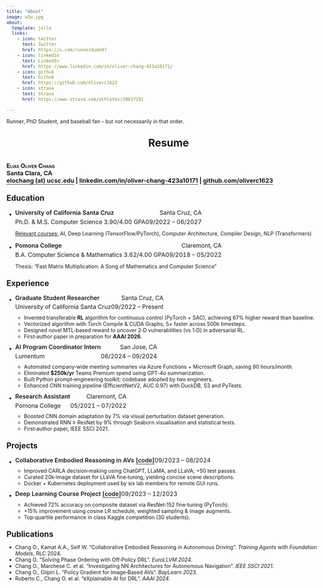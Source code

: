 ```yaml
---
title: "About"
image: w2w.jpg
about:
  template: jolla
  links:
    - icon: twitter
      text: Twitter
      href: https://x.com/runnerdude97
    - icon: linkedin
      text: LinkedIn
      href: https://www.linkedin.com/in/oliver-chang-423a10171/
    - icon: github
      text: Github
      href: https://github.com/oliverc1623
    - icon: strava
      text: Strava
      href: https://www.strava.com/athletes/28637291

---
```


Runner, PhD Student, and baseball fan - but not necessarily in that order.

```{=html}
<!DOCTYPE html>
<html xmlns="http://www.w3.org/1999/xhtml" lang="" xml:lang="">
<head>
  <meta charset="utf-8" />
  <meta name="generator" content="pandoc" />
  <meta name="viewport" content="width=device-width, initial-scale=1.0, user-scalable=yes" />
  <title>Resume</title>
  <style>
    /* --- basic palette & typography --- */
    html { color:#1a1a1a; background:#fdfdfd; }
    body {
      margin:0 auto;
      max-width:65em; /* wider page */
      padding:40px;
      font-kerning:normal;
      hyphens:auto;
      overflow-wrap:break-word;
      text-rendering:optimizeLegibility;
    }
    h1,h2,h3,h4,h5,h6{margin:1.2em 0 0.6em}
    p{margin:0.8em 0}
    a{color:inherit;text-decoration:none;border-bottom:1px solid currentColor}
    a:hover{opacity:.75}

    /* --- responsive tweaks --- */
    @media (max-width:600px){body{padding:12px;font-size:0.9em}}

    /* --- tables (for two‑column rows) --- */
    table{width:100%;border-collapse:collapse;margin:0.5em 0}
    td,th{padding:0.15em 0}
    th{text-align:left;font-weight:600}
    td:last-child{text-align:right}

    /* remove decorative borders / lines */
    hr{display:none}
    tbody,th{border:none}

    /* header */
    header{text-align:center;margin-bottom:2.5em}
    span.smallcaps{font-variant:small-caps}
  </style>
</head>
<body>
<header>
  <h1 class="title">Resume</h1>
</header>
<div class="center">
  <h3><span class="smallcaps">Elias Oliver Chang</span><br>
  Santa Clara, CA<br>
  <a href="mailto:elochang@ucsc.edu">elochang (at) ucsc.edu</a> &#124;
  <a href="https://www.linkedin.com/in/oliver-chang-423a10171/">linkedin.com/in/oliver-chang-423a10171</a> &#124;
  <a href="https://github.com/oliverc1623">github.com/oliverc1623</a>
</div>

<!-- ======== EDUCATION ======== -->
<h2 id="education">Education</h2>
<ul>
<li>
  <table>
    <tr><th>University of California Santa Cruz</th><td>Santa Cruz, CA</td></tr>
    <tr><td>Ph.D. & M.S. Computer Science 3.90/4.00 GPA</td><td>09/2022 – 06/2027</td></tr>
  </table>
  <p><u>Relevant courses:</u> AI, Deep Learning (TensorFlow/PyTorch), Computer Architecture, Compiler Design, NLP (Transformers)</p>
</li>
<li>
  <table>
    <tr><th>Pomona College</th><td>Claremont, CA</td></tr>
    <tr><td>B.A. Computer Science & Mathematics 3.62/4.00 GPA</td><td>09/2018 – 05/2022</td></tr>
  </table>
  <p>Thesis: “Fast Matrix Multiplication: A Song of Mathematics and Computer Science”</p>
</li>
</ul>

<!-- ======== EXPERIENCE ======== -->
<h2 id="experience">Experience</h2>
<ul>
<li>
  <table>
    <tr><th>Graduate Student Researcher</th><td>Santa Cruz, CA</td></tr>
    <tr><td>University of California Santa Cruz</td><td>09/2022 – Present</td></tr>
  </table>
  <ul>
    <li>Invented transferable <strong>RL</strong> algorithm for continuous control (PyTorch + SAC), achieving 67% higher reward than baseline.</li>
    <li>Vectorized algorithm with Torch Compile & CUDA Graphs, 5× faster across 500k timesteps.</li>
    <li>Designed novel MTL‑based reward to uncover 2‑D vulnerabilities (vs 1‑D) in adversarial RL.</li>
    <li>First‑author paper in preparation for <strong>AAAI 2026</strong>.</li>
  </ul>
</li>
<li>
  <table>
    <tr><th>AI Program Coordinator Intern</th><td>San Jose, CA</td></tr>
    <tr><td>Lumentum</td><td>06/2024 – 09/2024</td></tr>
  </table>
  <ul>
    <li>Automated company‑wide meeting summaries via Azure Functions + Microsoft Graph, saving 90 hours/month.</li>
    <li>Eliminated <strong>$250k/yr</strong> Teams Premium spend using GPT‑4o summarization.</li>
    <li>Built Python prompt‑engineering toolkit; codebase adopted by two engineers.</li>
    <li>Enhanced CNN training pipeline (EfficientNetV2, AUC 0.97) with DuckDB, S3 and PyTests.</li>
  </ul>
</li>
<li>
  <table>
    <tr><th>Research Assistant</th><td>Claremont, CA</td></tr>
    <tr><td>Pomona College</td><td>05/2021 – 07/2022</td></tr>
  </table>
  <ul>
    <li>Boosted CNN domain adaptation by 7% via visual perturbation dataset generation.</li>
    <li>Demonstrated RNN ≥ ResNet by 9% through Seaborn visualisation and statistical tests.</li>
    <li>First‑author paper, IEEE SSCI 2021.</li>
  </ul>
</li>
</ul>

<!-- ======== PROJECTS ======== -->
<h2 id="projects">Projects</h2>
<ul>
<li>
  <table>
    <tr><th>Collaborative Embodied Reasoning in AVs <a href="https://github.com/oliverc1623/ceriad">[code]</a></th><td>09/2023 – 08/2024</td></tr>
  </table>
  <ul>
    <li>Improved CARLA decision‑making using ChatGPT, LLaMA, and LLaVA; +50 test passes.</li>
    <li>Curated 20k‑image dataset for LLaVA fine‑tuning, yielding concise scene descriptions.</li>
    <li>Docker + Kubernetes deployment used by six lab members for remote GUI runs.</li>
  </ul>
</li>
<li>
  <table>
    <tr><th>Deep Learning Course Project <a href="https://github.com/oliverc1623/CSE244-Final-Project">[code]</a></th><td>09/2023 – 12/2023</td></tr>
  </table>
  <ul>
    <li>Achieved 72% accuracy on composite dataset via ResNet‑152 fine‑tuning (PyTorch).</li>
    <li>+15% improvement using cosine LR schedule, weighted sampling & image augments.</li>
    <li>Top‑quartile performance in class Kaggle competition (30 students).</li>
  </ul>
</li>
</ul>

<!-- ======== PUBLICATIONS ======== -->
<h2 id="publications">Publications</h2>
<ul>
<li>Chang O., Kamat A.A., Self W. “Collaborative Embodied Reasoning in Autonomous Driving”. <em>Training Agents with Foundation Models</em>, RLC 2024.</li>
<li>Chang O. “Solving Phase Ordering with Off‑Policy DRL”. <em>EuroLLVM 2024</em>.</li>
<li>Chang O., Marchese C. et al. “Investigating NN Architectures for Autonomous Navigation”. <em>IEEE SSCI 2021</em>.</li>
<li>Chang O., Gilpin L. “Policy Gradient for Image‑Based AVs”. <em>BayLearn 2023</em>.</li>
<li>Roberto C., Chang O. et al. “eXplainable AI for DRL”. <em>AAAI 2024</em>.</li>
</ul>

</body>
</html>

```